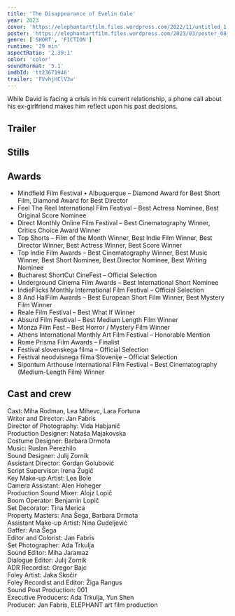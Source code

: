 ```yaml
---
title: 'The Disappearance of Evelin Gale'
year: 2023
cover: 'https://elephantartfilm.files.wordpress.com/2022/11/untitled_1.59.1.png'
poster: 'https://elephantartfilm.files.wordpress.com/2023/03/poster_08_final_3-2.png'
genre: ['SHORT', 'FICTION']
runtime: '29 min'
aspectRatio: '2.39:1'
color: 'color'
soundFormat: '5.1'
imdbId: 'tt23671946'
trailer: 'FVvhjHClV3w'
---
```



While David is facing a crisis in his current relationship, a phone call about his ex-girlfriend makes him reflect upon his past decisions.

<h2>Trailer</h2>
<YouTube id={frontmatter.trailer} class="mx-auto my-6" />


<h2>Stills</h2>

<h2>Awards</h2>

- Mindfield Film Festival • Albuquerque – Diamond Award for Best Short Film, Diamond Award for Best Director
- Feel The Reel International Film Festival – Best Actress Nominee, Best Original Score Nominee
- Direct Monthly Online Film Festival – Best Cinematography Winner, Critics Choice Award Winner
- Top Shorts – Film of the Month Winner, Best Indie Film Winner, Best Director Winner, Best Actress Winner, Best Score Winner
- Top Indie Film Awards – Best Cinematography Winner, Best Music Winner, Best Short Nominee, Best Director Nominee, Best Writing Nominee
- Bucharest ShortCut CineFest – Official Selection
- Underground Cinema Film Awards – Best International Short Nominee
- IndieFlicks Monthly International Film Festival – Official Selection
- 8 And HalFilm Awards – Best European Short Film Winner, Best Mystery Film Winner
- Reale Film Festival – Best What If Winner
- Absurd Film Festival – Best Medium Length Film Winner
- Monza Film Fest – Best Horror / Mystery Film Winner
- Athens International Monthly Art Film Festival – Honorable Mention
- Rome Prisma Film Awards – Finalist
- Festival slovenskega filma – Official Selection
- Festival neodvisnega filma Slovenije – Official Selection
- Sipontum Arthouse International Film Festival – Best Cinematography (Medium-Length Film) Winner

<h2>Cast and crew</h2>

<span class="font-light">Cast:</span> Miha Rodman, Lea Mihevc, Lara Fortuna  
<span class="font-light">Writor and Director:</span> Jan Fabris  
<span class="font-light">Director of Photography:</span> Vida Habjanič  
<span class="font-light">Production Designer:</span> Nataša Majakovska  
<span class="font-light">Costume Designer:</span> Barbara Drmota  
<span class="font-light">Music:</span> Ruslan Perezhilo  
<span class="font-light">Sound Designer:</span> Julij Zornik  
<span class="font-light">Assistant Director:</span> Gordan Golubović  
<span class="font-light">Script Supervisor:</span> Irena Žugič  
<span class="font-light">Key Make-up Artist:</span> Lea Bole  
<span class="font-light">Camera Assistant:</span> Alen Hoheger  
<span class="font-light">Production Sound Mixer:</span> Alojz Lopič  
<span class="font-light">Boom Operator:</span> Benjamin Lopič  
<span class="font-light">Set Decorator:</span> Tina Merica  
<span class="font-light">Property Masters:</span> Ana Šega, Barbara Drmota  
<span class="font-light">Assistant Make-up Artist:</span> Nina Gudeljević  
<span class="font-light">Gaffer:</span> Ana Šega  
<span class="font-light">Editor and Colorist:</span> Jan Fabris  
<span class="font-light">Set Photographer:</span> Ada Trkulja  
<span class="font-light">Sound Editor:</span> Miha Jaramaz  
<span class="font-light">Dialogue Editor:</span> Julij Zornik  
<span class="font-light">ADR Recordist:</span> Gregor Bajc  
<span class="font-light">Foley Artist:</span> Jaka Skočir  
<span class="font-light">Foley Recordist and Editor:</span> Žiga Rangus  
<span class="font-light">Sound Post Production:</span> 001  
<span class="font-light">Executive Producers:</span> Ada Trkulja, Yun Shen  
<span class="font-light">Producer:</span> Jan Fabris, ELEPHANT art film production  

